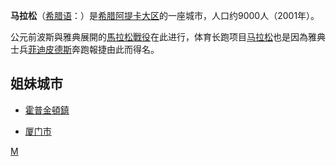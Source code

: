 {{Unreferenced|time=2019-02-22T17:55:54+00:00}}
{{for|马拉松的體育競賽|馬拉松}}
{{Infobox Greek Dimos
| name = 馬拉松
| name_local = Μαραθώνας
| image_map = 2011 Dimos Marathonos.png
| periph = [[阿提卡_(大區)|阿提卡]]
| periphunit         = [[東阿提卡州|東阿提卡州]]
| pop_municipality   = 33423
| area_municipality  = 222.75
| pop_municunit  = 12849
| area_municunit = 97.06
| population_as_of = 2011
| elevation = 28
| coordinates = {{coord|38|9|N|23|57|E|format=dms|display=inline,title}}
| postal_code = 190 07
| area_code = 22940
| licence = Z
| mayor = 普西納基
| website = [http://www.marathon.gr www.marathon.gr]
| image_skyline = ac.marathon.jpg
| caption_skyline = 
| city_flag =
| city_seal =
| districts =
| party =
| since =
| elevation_min = 0
| elevation_max =
}}

'''马拉松'''（[[希腊语|希腊语]]：'''{{lang|el|Μαραθώνας}}'''）是[[希腊|希腊]][[阿提卡_(大區)|阿提卡大区]]的一座城市，人口约9000人（2001年）。

公元前波斯與雅典展開的[[馬拉松戰役|馬拉松戰役]]在此进行，体育长跑项目[[马拉松|马拉松]]也是因為雅典士兵[[菲迪皮德斯|菲迪皮德斯]]奔跑報捷由此而得名。

== 姐妹城市 ==
* {{flagicon|USA}} [[霍普金頓鎮|霍普金頓鎮]]
* {{flag|China}} [[厦门市|厦门市]]
{{Authority control}}
{{Greece-stub}}

[[Category:希腊城市|M]]